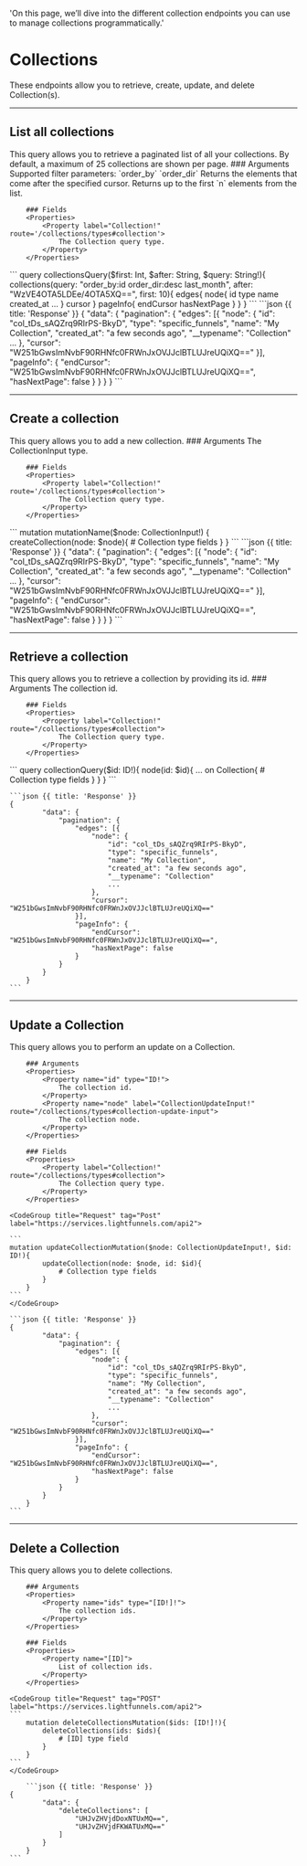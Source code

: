   'On this page, we’ll dive into the different collection endpoints you can use to manage collections programmatically.'

# Collections

These endpoints allow you to retrieve, create, update, and delete Collection(s).

---

## List all collections 	

<Row>
  <Col>
    This query allows you to retrieve a paginated list of all your collections. By default, a maximum of 25 collections are shown per page.
		### Arguments 
		<Properties> 
			<Property name="query" type="String!">
				Supported filter parameters:
				`order_by`
				`order_dir`
			</Property>
			<Property name="after" type="String">
				Returns the elements that come after the specified cursor.
			</Property>
			<Property name="first" type="String">
				Returns up to the first `n` elements from the list.
			</Property>
		</Properties>	

		### Fields 
		<Properties>	
			<Property label="Collection!" route='/collections/types#collection'>
				The Collection query type.
			</Property>
		</Properties>	

  </Col>
  <Col sticky>
    <CodeGroup title="Request" tag="POST" label="https://services.lightfunnels.com/api2">
			```
			query collectionsQuery($first: Int, $after: String, $query: String!){
				collections(query: "order_by:id order_dir:desc last_month", after: "WzVE4OTA5LDEe/4OTA5XQ==", first: 10){
					edges{
						node{
							id
							type
							name
							created_at				
							...
						}
						cursor
					}
					pageInfo{
						endCursor
						hasNextPage
					}
				}
			}
    	```
    </CodeGroup>
    ```json {{ title: 'Response' }}
    {
			"data": {
				"pagination": {
					"edges": [{
						"node": {
							"id": "col_tDs_sAQZrq9RIrPS-BkyD",
							"type": "specific_funnels",
							"name": "My Collection",
							"created_at": "a few seconds ago",
							"__typename": "Collection"
							...
						},
						"cursor": "W251bGwsImNvbF90RHNfc0FRWnJxOVJJclBTLUJreUQiXQ=="
					}],
					"pageInfo": {
						"endCursor": "W251bGwsImNvbF90RHNfc0FRWnJxOVJJclBTLUJreUQiXQ==",
						"hasNextPage": false
					}
				}
			}
		}
    ```
  </Col>
</Row>

---

## Create a collection 

<Row>
  <Col>
    This query allows you to add a new collection.
		### Arguments 
		<Properties> 
			<Property label="CollectionInput!" route="/collections/types#collection-input">
				The CollectionInput type.
			</Property>
		</Properties>	

		### Fields 
		<Properties>	
			<Property label="Collection!" route='/collections/types#collection'>
				The Collection query type.
			</Property>
		</Properties>	
		
  </Col>
  <Col sticky>
    <CodeGroup title="Request" tag="POST" label="https://services.lightfunnels.com/api2">
			```
			mutation mutationName($node: CollectionInput!) {
				createCollection(node: $node){
					# Collection type fields
				}
			}
			```
    </CodeGroup>
    ```json {{ title: 'Response' }}
    {
			"data": {
				"pagination": {
					"edges": [{
						"node": {
							"id": "col_tDs_sAQZrq9RIrPS-BkyD",
							"type": "specific_funnels",
							"name": "My Collection",
							"created_at": "a few seconds ago",
							"__typename": "Collection"
							...
						},
						"cursor": "W251bGwsImNvbF90RHNfc0FRWnJxOVJJclBTLUJreUQiXQ=="
					}],
					"pageInfo": {
						"endCursor": "W251bGwsImNvbF90RHNfc0FRWnJxOVJJclBTLUJreUQiXQ==",
						"hasNextPage": false
					}
				}
			}
		}
    ```
  </Col>
</Row>

---

## Retrieve a collection

<Row>
  <Col>
    This query allows you to retrieve a collection by providing its id.
		### Arguments 
		<Properties> 
			<Property name="id" type="ID!">
				The collection id.
			</Property>
		</Properties>	

		### Fields 
		<Properties>	
			<Property label="Collection!" route="/collections/types#collection">
				The Collection query type.
			</Property>
		</Properties>

  </Col>
  <Col sticky>
    <CodeGroup title="Request" tag="POST" label="https://services.lightfunnels.com/api2">
    ```
		query collectionQuery($id: ID!){
			node(id: $id){
				... on Collection{
					# Collection type fields
				}
			}
		}
    ```
    </CodeGroup>

    ```json {{ title: 'Response' }}
   	{
			"data": {
				"pagination": {
					"edges": [{
						"node": {
							"id": "col_tDs_sAQZrq9RIrPS-BkyD",
							"type": "specific_funnels",
							"name": "My Collection",
							"created_at": "a few seconds ago",
							"__typename": "Collection"
							...
						},
						"cursor": "W251bGwsImNvbF90RHNfc0FRWnJxOVJJclBTLUJreUQiXQ=="
					}],
					"pageInfo": {
						"endCursor": "W251bGwsImNvbF90RHNfc0FRWnJxOVJJclBTLUJreUQiXQ==",
						"hasNextPage": false
					}
				}
			}
		}
    ```
  </Col>
</Row>

---

## Update a Collection 

<Row>
  <Col>
    This query allows you to perform an update on a Collection.

		### Arguments 
		<Properties> 
			<Property name="id" type="ID!">
				The collection id.
			</Property>
			<Property name="node" label="CollectionUpdateInput!" route="/collections/types#collection-update-input">
				The collection node.
			</Property>
		</Properties>

		### Fields 
		<Properties>	
			<Property label="Collection!" route="/collections/types#collection">
				The Collection query type.
			</Property>
		</Properties>

  </Col>
  <Col sticky>

    <CodeGroup title="Request" tag="Post" label="https://services.lightfunnels.com/api2">

    ```
    mutation updateCollectionMutation($node: CollectionUpdateInput!, $id: ID!){
			updateCollection(node: $node, id: $id){
				# Collection type fields
			}
		}
    ```
    </CodeGroup>

    ```json {{ title: 'Response' }}
    {
			"data": {
				"pagination": {
					"edges": [{
						"node": {
							"id": "col_tDs_sAQZrq9RIrPS-BkyD",
							"type": "specific_funnels",
							"name": "My Collection",
							"created_at": "a few seconds ago",
							"__typename": "Collection"
							...
						},
						"cursor": "W251bGwsImNvbF90RHNfc0FRWnJxOVJJclBTLUJreUQiXQ=="
					}],
					"pageInfo": {
						"endCursor": "W251bGwsImNvbF90RHNfc0FRWnJxOVJJclBTLUJreUQiXQ==",
						"hasNextPage": false
					}
				}
			}
		}
    ```

  </Col>
</Row>

---

## Delete a Collection

<Row>
  <Col>
    This query allows you to delete collections.

		### Arguments 
		<Properties> 
			<Property name="ids" type="[ID!]!">
				The collection ids.
			</Property>
		</Properties>

		### Fields 
		<Properties>	
			<Property name="[ID]">
				List of collection ids.
			</Property>
		</Properties>
  </Col>
  <Col sticky>

    <CodeGroup title="Request" tag="POST" label="https://services.lightfunnels.com/api2">
    ```
		mutation deleteCollectionsMutation($ids: [ID!]!){
			deleteCollections(ids: $ids){
				# [ID] type field
			}
		}
    ```
    </CodeGroup>

		```json {{ title: 'Response' }}
    {
			"data": {
				"deleteCollections": [
					"UHJvZHVjdDoxNTUxMQ==",
					"UHJvZHVjdFKWATUxMQ=="
				]
			}
		}
    ```
  </Col>
</Row>
